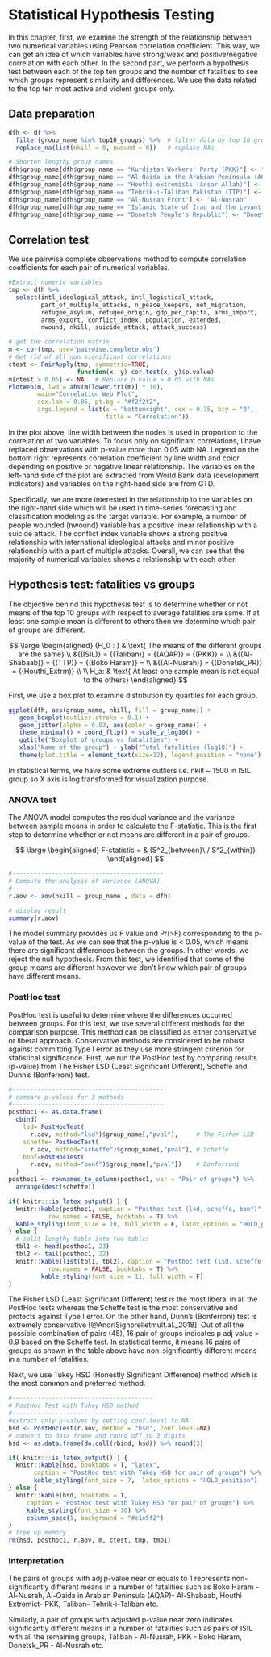 # Statistical Hypothesis Testing {#hypothesis-testing}

In this chapter, first, we examine the strength of the relationship between two numerical variables using Pearson correlation coefficient. This way, we can get an idea of which variables have strong/weak and positive/negative correlation with each other. In the second part, we perform a hypothesis test between each of the top ten groups and the number of fatalities to see which groups represent similarity and differences. We use the data related to the top ten most active and violent groups only.

## Data preparation

```{r }
dfh <- df %>%	
  filter(group_name %in% top10_groups) %>% 	# filter data by top 10 groups
  replace_na(list(nkill = 0, nwound = 0)) 	# replace NAs

# Shorten lengthy group names
dfh$group_name[dfh$group_name == "Kurdistan Workers' Party (PKK)"] <- "PKK"
dfh$group_name[dfh$group_name == "Al-Qaida in the Arabian Peninsula (AQAP)"] <- "AQAP"
dfh$group_name[dfh$group_name == "Houthi extremists (Ansar Allah)"] <- "Houthi_Extrm"
dfh$group_name[dfh$group_name == "Tehrik-i-Taliban Pakistan (TTP)"] <- "TTP"
dfh$group_name[dfh$group_name == "Al-Nusrah Front"] <- "Al-Nusrah"
dfh$group_name[dfh$group_name == "Islamic State of Iraq and the Levant (ISIL)"] <-"ISIL"
dfh$group_name[dfh$group_name == "Donetsk People's Republic"] <- "Donetsk_PR" 
```

## Correlation test

We use pairwise complete observations method to compute correlation coefficients for each pair of numerical variables. 

```{r fig.cap="Correlation web plot", fig.height=6, out.width= "100%"}
#Extract numeric variables
tmp <- dfh %>%
  select(intl_ideological_attack, intl_logistical_attack, 
         part_of_multiple_attacks, n_peace_keepers, net_migration, 
         refugee_asylum, refugee_origin, gdp_per_capita, arms_import, 
         arms_export, conflict_index, population, extended, 
         nwound, nkill, suicide_attack, attack_success) 

# get the correlation matrix
m <- cor(tmp, use="pairwise.complete.obs")
# Get rid of all non significant correlations
ctest <- PairApply(tmp, symmetric=TRUE,
                   function(x, y) cor.test(x, y)$p.value)
m[ctest > 0.05] <- NA 	# Replace p value > 0.05 with NAs
PlotWeb(m, lwd = abs(m[lower.tri(m)] * 10), 
        main="Correlation Web Plot", 
        cex.lab = 0.85, pt.bg = "#f2f2f2",
        args.legend = list(x = "bottomright", cex = 0.75, bty = "0", 
                           title = "Correlation"))
```

In the plot above, line width between the nodes is used in proportion to the correlation of two variables. To focus only on significant correlations, I have replaced observations with p-value more than 0.05 with NA. Legend on the bottom right represents correlation coefficient by line width and color depending on positive or negative linear relationship. The variables on the left-hand side of the plot are extracted from World Bank data (development indicators) and variables on the right-hand side are from GTD. 

Specifically, we are more interested in the relationship to the variables on the right-hand side which will be used in time-series forecasting and classification modeling as the target variable. For example, a number of people wounded (nwound) variable has a positive linear relationship with a suicide attack. The conflict index variable shows a strong positive relationship with international ideological attacks and minor positive relationship with a part of multiple attacks. Overall, we can see that the majority of numerical variables shows a relationship with each other.  


## Hypothesis test: fatalities vs groups

The objective behind this hypothesis test is to determine whether or not means of the top 10 groups with respect to average fatalities are same. If at least one sample mean is different to others then we determine which pair of groups are different. 

$$
\large
\begin{aligned}
{H_0 : } & \text{ The means of the different groups are the same} \\
      &{(ISIL)} = {(Taliban)} = {(AQAP)} = {(PKK)} = \\
      &{(Al-Shabaab)} = {(TTP)} = {(Boko Haram)} =  \\
      &{(Al-Nusrah)} = {(Donetsk_PR)} = {(Houthi_Extrm)} \\ \\
H_a: & \text{ At least one sample mean is not equal to the others} 
\end{aligned}
$$

First, we use a box plot to examine distribution by quartiles for each group. 

```{r echo= FALSE, fig.cap="Boxplot: group vs fatalities", fig.height=3, out.width = "100%"}
ggplot(dfh, aes(group_name, nkill, fill = group_name)) + 
   geom_boxplot(outlier.stroke = 0.1) + 
   geom_jitter(alpha = 0.03, aes(color = group_name)) +    
   theme_minimal() + coord_flip() + scale_y_log10() +
   ggtitle("Boxplot of groups vs fatalities") + 
   xlab("Name of the group") + ylab("Total fatalities (log10)") +
   theme(plot.title = element_text(size=12), legend.position = "none") 
```

In statistical terms, we have some extreme outliers i.e. nkill ~ 1500 in ISIL group so X axis is log transformed for visualization purpose. 

### ANOVA test

The ANOVA model computes the residual variance and the variance between sample means in order to calculate the F-statistic. This is the first step to determine whether or not means are different in a pair of groups.

$$
\large
\begin{aligned}
F-statistic = & (S^2_{between}\ / S^2_{within})
\end{aligned}
$$

```{r }
#------------------------------------------
# Compute the analysis of variance (ANOVA)
#------------------------------------------
r.aov <- aov(nkill ~ group_name , data = dfh)

# display result
summary(r.aov)
```

The model summary provides us F value and Pr(>F) corresponding to the p-value of the test. As we can see that the p-value is < 0.05, which means there are significant differences between the groups. In other words, we reject the null hypothesis. From this test, we identified that some of the group means are different however we don't know which pair of groups have different means. 

### PostHoc test

PostHoc test is useful to determine where the differences occurred between groups. For this test, we use several different methods for the comparison purpose. This method can be classified as either conservative or liberal approach. Conservative methods are considered to be robust against committing Type I error as they use more stringent criterion for statistical significance. First, we run the PostHoc test by comparing results (p-value) from The Fisher LSD (Least Significant Different), Scheffe and Dunn’s (Bonferroni) test. 

```{r }
#------------------------------------------
# compare p-values for 3 methods
#------------------------------------------
posthoc1 <- as.data.frame(
  cbind(
    lsd= PostHocTest(
      r.aov, method="lsd")$group_name[,"pval"],     # The Fisher LSD
    scheffe= PostHocTest(
      r.aov, method="scheffe")$group_name[,"pval"], # Scheffe
    bonf=PostHocTest(
      r.aov, method="bonf")$group_name[,"pval"])    # Bonferroni
  ) 
posthoc1 <- rownames_to_column(posthoc1, var = "Pair of groups") %>% 
  arrange(desc(scheffe)) 
```

```{r echo=FALSE}
if( knitr:::is_latex_output() ) {
  knitr::kable(posthoc1, caption = "Posthoc test (lsd, scheffe, bonf)", 
           row.names = FALSE, booktabs = T) %>%
  kable_styling(font_size = 10, full_width = F, latex_options = "HOLD_position")
} else {
  # split lengthy table into two tables
  tbl1 <- head(posthoc1, 23) 
  tbl2 <- tail(posthoc1, 22)
  knitr::kable(list(tbl1, tbl2), caption = "Posthoc test (lsd, scheffe, bonf)", 
           row.names = FALSE, booktabs = T) %>%
         kable_styling(font_size = 11, full_width = F)
}
```


The Fisher LSD (Least Significant Different) test is the most liberal in all the PostHoc tests whereas the Scheffe test is the most conservative and protects against Type I error. On the other hand, Dunn’s (Bonferroni) test is extremely conservative [@AndriSignorelletmult.al._2018]. Out of all the possible combination of pairs (45), 16 pair of groups indicates p adj value > 0.9 based on the Scheffe test. In statistical terms, it means 16 pairs of groups as shown in the table above have non-significantly different means in a number of fatalities.

Next, we use Tukey HSD (Honestly Significant Difference) method which is the most common and preferred method. 

```{r }
#---------------------------------------
# PostHoc Test with Tukey HSD method
#---------------------------------------
#extract only p-values by setting conf.level to NA
hsd <- PostHocTest(r.aov, method = "hsd", conf.level=NA)
# convert to data frame and round off to 3 digits
hsd <- as.data.frame(do.call(rbind, hsd)) %>% round(3)
```

```{r echo=FALSE}
if( knitr:::is_latex_output() ) {
  knitr::kable(hsd, booktabs = T, "latex",
       caption = "PostHoc test with Tukey HSD for pair of groups") %>%
       kable_styling(font_size = 7,  latex_options = "HOLD_position")
} else {
  knitr::kable(hsd, booktabs = T,
     caption = "PostHoc test with Tukey HSD for pair of groups") %>%
     kable_styling(font_size = 10) %>%
     column_spec(1, background = "#e1e5f2")
}
# free up memory
rm(hsd, posthoc1, r.aov, m, ctest, tmp, tmp1)
```

### Interpretation

The pairs of groups with adj p-value near or equals to 1 represents non-significantly different means in a number of fatalities such as Boko Haram - Al-Nusrah, Al-Qaida in Arabian Peninsula (AQAP)- Al-Shabaab, Houthi Extremist- PKK, Taliban- Tehrik-i-Taliban etc. 

Similarly, a pair of groups with adjusted p-value near zero indicates significantly different means in a number of fatalities such as pairs of ISIL with all the remaining groups, Taliban - Al-Nusrah, PKK - Boko Haram, Donetsk_PR - Al-Nusrah etc. 

